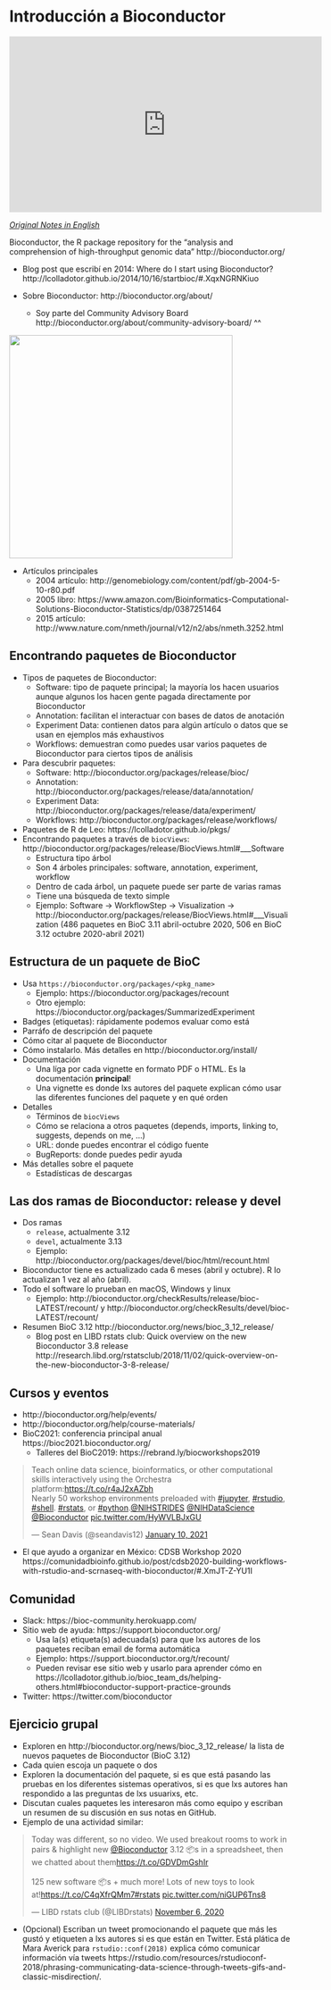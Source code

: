 # Introducción a Bioconductor

<iframe width="560" height="315" src="https://www.youtube.com/embed/c0Ch_sXiGDQ" frameborder="0" allow="accelerometer; autoplay; clipboard-write; encrypted-media; gyroscope; picture-in-picture" allowfullscreen></iframe>

[_Original Notes in English_](https://docs.google.com/document/d/1VZ4dOesHjbWhrvSIXO8Ne1Qk4ZdGEhAySNviZOHPqjI/edit?usp=sharing)

Bioconductor, the R package repository for the “analysis and comprehension of high-throughput genomic data” http://bioconductor.org/

* Blog post que escribí en 2014: Where do I start using Bioconductor? http://lcolladotor.github.io/2014/10/16/startbioc/#.XqxNGRNKiuo

* Sobre Bioconductor: http://bioconductor.org/about/
    - Soy parte del Community Advisory Board http://bioconductor.org/about/community-advisory-board/ ^^
    
<img src="http://bioconductor.org/images/cab/cab.png" width="400px" />

* Artículos principales
    - 2004 artículo: http://genomebiology.com/content/pdf/gb-2004-5-10-r80.pdf
    - 2005 libro: https://www.amazon.com/Bioinformatics-Computational-Solutions-Bioconductor-Statistics/dp/0387251464
    - 2015 artículo: http://www.nature.com/nmeth/journal/v12/n2/abs/nmeth.3252.html

## Encontrando paquetes de Bioconductor

* Tipos de paquetes de Bioconductor:
    - Software: tipo de paquete principal; la mayoría los hacen usuarios aunque algunos los hacen gente pagada directamente por Bioconductor
    - Annotation: facilitan el interactuar con bases de datos de anotación
    - Experiment Data: contienen datos para algún artículo o datos que se usan en ejemplos más exhaustivos
    - Workflows: demuestran como puedes usar varios paquetes de Bioconductor para ciertos tipos de análisis
* Para descubrir paquetes:
     - Software: http://bioconductor.org/packages/release/bioc/
     - Annotation: http://bioconductor.org/packages/release/data/annotation/
     - Experiment Data: http://bioconductor.org/packages/release/data/experiment/
     - Workflows: http://bioconductor.org/packages/release/workflows/
* Paquetes de R de Leo: https://lcolladotor.github.io/pkgs/
* Encontrando paquetes a través de `biocViews`: http://bioconductor.org/packages/release/BiocViews.html#___Software
    - Estructura tipo árbol
    - Son 4 árboles principales: software, annotation, experiment, workflow
    - Dentro de cada árbol, un paquete puede ser parte de varias ramas
    - Tiene una búsqueda de texto simple
    - Ejemplo: Software → WorkflowStep → Visualization → http://bioconductor.org/packages/release/BiocViews.html#___Visualization (486 paquetes en BioC 3.11 abril-octubre 2020, 506 en BioC 3.12 octubre 2020-abril 2021)


## Estructura de un paquete de BioC

* Usa `https://bioconductor.org/packages/<pkg_name>`
    - Ejemplo: https://bioconductor.org/packages/recount
    - Otro ejemplo: https://bioconductor.org/packages/SummarizedExperiment
* Badges (etiquetas): rápidamente podemos evaluar como está
* Parráfo de descripción del paquete
* Cómo citar al paquete de Bioconductor
* Cómo instalarlo. Más detalles en http://bioconductor.org/install/
* Documentación
    - Una líga por cada vignette en formato PDF o HTML. Es la documentación **principal**!
    - Una vignette es donde lxs autores del paquete explican cómo usar las diferentes funciones del paquete y en qué orden
* Detalles
    - Términos de `biocViews`
    - Cómo se relaciona a otros paquetes (depends, imports, linking to, suggests, depends on me, ...)
    - URL: donde puedes encontrar el código fuente
    - BugReports: donde puedes pedir ayuda
* Más detalles sobre el paquete
    - Estadísticas de descargas

## Las dos ramas de Bioconductor: release y devel

* Dos ramas
    - `release`, actualmente 3.12
    - `devel`, actualmente 3.13
    - Ejemplo: http://bioconductor.org/packages/devel/bioc/html/recount.html
* Bioconductor tiene es actualizado cada 6 meses (abril y octubre). R lo actualizan 1 vez al año (abril).
* Todo el software lo prueban en macOS, Windows y linux
    - Ejemplo: http://bioconductor.org/checkResults/release/bioc-LATEST/recount/ y http://bioconductor.org/checkResults/devel/bioc-LATEST/recount/
* Resumen BioC 3.12 http://bioconductor.org/news/bioc_3_12_release/
    - Blog post en LIBD rstats club: Quick overview on the new Bioconductor 3.8 release http://research.libd.org/rstatsclub/2018/11/02/quick-overview-on-the-new-bioconductor-3-8-release/


## Cursos y eventos

* http://bioconductor.org/help/events/
* http://bioconductor.org/help/course-materials/
* BioC2021: conferencia principal anual https://bioc2021.bioconductor.org/
    - Talleres del BioC2019: https://rebrand.ly/biocworkshops2019

<blockquote class="twitter-tweet"><p lang="en" dir="ltr">Teach online data science, bioinformatics, or other computational skills interactively using the Orchestra platform:<a href="https://t.co/r4aJ2xAZbh">https://t.co/r4aJ2xAZbh</a> <br>Nearly 50 workshop environments preloaded with <a href="https://twitter.com/hashtag/jupyter?src=hash&amp;ref_src=twsrc%5Etfw">#jupyter</a>, <a href="https://twitter.com/hashtag/rstudio?src=hash&amp;ref_src=twsrc%5Etfw">#rstudio</a>, <a href="https://twitter.com/hashtag/shell?src=hash&amp;ref_src=twsrc%5Etfw">#shell</a>. <a href="https://twitter.com/hashtag/rstats?src=hash&amp;ref_src=twsrc%5Etfw">#rstats</a>, or <a href="https://twitter.com/hashtag/python?src=hash&amp;ref_src=twsrc%5Etfw">#python</a>.<a href="https://twitter.com/NIHSTRIDES?ref_src=twsrc%5Etfw">@NIHSTRIDES</a> <a href="https://twitter.com/NIHDataScience?ref_src=twsrc%5Etfw">@NIHDataScience</a> <a href="https://twitter.com/Bioconductor?ref_src=twsrc%5Etfw">@Bioconductor</a> <a href="https://t.co/HyWVLBJxGU">pic.twitter.com/HyWVLBJxGU</a></p>&mdash; Sean Davis (@seandavis12) <a href="https://twitter.com/seandavis12/status/1348291911090626560?ref_src=twsrc%5Etfw">January 10, 2021</a></blockquote> <script async src="https://platform.twitter.com/widgets.js" charset="utf-8"></script>

* El que ayudo a organizar en México: CDSB Workshop 2020 https://comunidadbioinfo.github.io/post/cdsb2020-building-workflows-with-rstudio-and-scrnaseq-with-bioconductor/#.XmJT-Z-YU1I



## Comunidad

* Slack: https://bioc-community.herokuapp.com/
* Sitio web de ayuda: https://support.bioconductor.org/
    - Usa la(s) etiqueta(s) adecuada(s) para que lxs autores de los paquetes reciban email de forma automática
    - Ejemplo: https://support.bioconductor.org/t/recount/
    - Pueden revisar ese sitio web y usarlo para aprender cómo en https://lcolladotor.github.io/bioc_team_ds/helping-others.html#bioconductor-support-practice-grounds
* Twitter: https://twitter.com/bioconductor
  
  
## Ejercicio grupal

* Exploren en http://bioconductor.org/news/bioc_3_12_release/ la lista de nuevos paquetes de Bioconductor (BioC 3.12)
* Cada quien escoja un paquete o dos
* Exploren la documentación del paquete, si es que está pasando las pruebas en los diferentes sistemas operativos, si es que lxs autores han respondido a las preguntas de lxs usuarixs, etc.
* Discutan cuales paquetes les interesaron más como equipo y escriban un resumen de su discusión en sus notas en GitHub.
* Ejemplo de una actividad similar:

<blockquote class="twitter-tweet"><p lang="en" dir="ltr">Today was different, so no video. We used breakout rooms to work in pairs &amp; highlight new <a href="https://twitter.com/Bioconductor?ref_src=twsrc%5Etfw">@Bioconductor</a> 3.12 📦s in a spreadsheet, then we chatted about them<a href="https://t.co/GDVDmGshIr">https://t.co/GDVDmGshIr</a><br><br>125 new software 📦s + much more! Lots of new toys to look at!<a href="https://t.co/C4qXfrQMm7">https://t.co/C4qXfrQMm7</a><a href="https://twitter.com/hashtag/rstats?src=hash&amp;ref_src=twsrc%5Etfw">#rstats</a> <a href="https://t.co/niGUP6Tns8">pic.twitter.com/niGUP6Tns8</a></p>&mdash; LIBD rstats club (@LIBDrstats) <a href="https://twitter.com/LIBDrstats/status/1324861604488503300?ref_src=twsrc%5Etfw">November 6, 2020</a></blockquote> <script async src="https://platform.twitter.com/widgets.js" charset="utf-8"></script>

* (Opcional) Escriban un tweet promocionando el paquete que más les gustó y etiqueten a lxs autores si es que están en Twitter. Está plática de Mara Averick para `rstudio::conf(2018)` explica cómo comunicar información vía tweets https://rstudio.com/resources/rstudioconf-2018/phrasing-communicating-data-science-through-tweets-gifs-and-classic-misdirection/.

